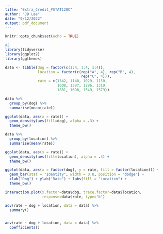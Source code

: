 ---
title: "Extra_Credit_PSTAT120C"
author: "JD Lee"
date: "9/12/2022"
output: pdf_document
---

```{r setup, include=FALSE}
knitr::opts_chunk$set(echo = TRUE)
```


```{r}
#2
library(tidyverse)
library(ggplot2)
library(ggthemes)

data <- tibble(dog = factor(c(1:4, 1:4, 1:4)),
               location = factor(c(rep("A", 4), rep("B", 4),
                                   rep("C", 4))),
               rate = c(1342, 1140, 1029, 1150,
                        1608, 1387, 1296, 1319,
                        1881, 1698, 1549, 1579))

data %>% 
  group_by(dog) %>% 
  summarise(mean(rate))

ggplot(data, aes(x = rate)) + 
  geom_density(aes(fill=dog), alpha = .3) +
  theme_bw()

data %>% 
  group_by(location) %>% 
  summarise(mean(rate))

ggplot(data, aes(x = rate)) + 
  geom_density(aes(fill=location), alpha = .3) +
  theme_bw()

ggplot(data, aes(x = factor(dog), y = rate, fill = factor(location))) +
  geom_bar(stat = "Identity", width = 0.8, position = "dodge") +
  xlab("Dog") + ylab("Rate") + labs(fill = "Location") +
  theme_bw()

interaction.plot(x.factor=data$dog, trace.factor=data$location, 
                 response=data$rate, type='b')

aov(rate ~ dog + location, data = data) %>%
  summary()


aov(rate ~ dog + location, data = data) %>%
  coefficients()


```

